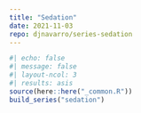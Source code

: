 ```yaml
---
title: "Sedation"
date: 2021-11-03
repo: djnavarro/series-sedation
---
```

  
```r
#| echo: false
#| message: false
#| layout-ncol: 3
#| results: asis
source(here::here("_common.R"))
build_series("sedation")
```
